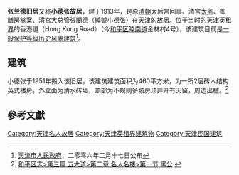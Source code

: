 {{天津历史风貌建筑| 
省区市 = 天津市 | 
名称 = 张兰德旧居 | 
图片 = [[File:睦南道金林村4号.jpg|200px]] |
等级 = 一般保护|
编号 = 0130256 | 
时代 = 1913年| 
所在 = [[天津市|天津市]][[和平区_(天津市)|和平区]] | 
公布 = 2006年2月17日| 
}} 
'''张兰德旧居'''又称'''小德张故居'''，建于1913年，是原[[清朝|清朝]]太后宫回事、清宫[[太监|太监]]、御膳房掌案、清宫大总管[[張蘭德|張蘭德]]（[[綽號|綽號]][[小德张|小德张]]）在[[天津|天津]]的故居。位于当时的[[天津英租界|天津英租界]]的香港道（Hong Kong Road）（今[[和平区_(天津市)|和平区]][[睦南道|睦南道]]金林村4号），该建筑目前是[[天津历史风貌建筑|一般保护等级历史风貌建筑]]<ref>[[天津市人民政府|天津市人民政府]]，二零零六年二月十七日公布</ref>。

== 建筑 ==
小德张于1951年搬入该旧居，该建筑建筑面积为460平方米，为一所2层砖木结构英式楼房，外立面为清水砖墙，顶部为不规则多坡房顶并开有天窗，周边出檐。<ref>[http://www.tjhp.gov.cn/servlet/ContentServer?cid=1105523261030&pagename=tjhp/Page/sub-t46&c=Page 和平区志>第三篇 五大道>第二章 名人名楼>第一节 寓公] {{webarchive|url=https://web.archive.org/web/20161126092614/http://www.tjhp.gov.cn/servlet/ContentServer?cid=1105523261030&pagename=tjhp%2FPage%2Fsub-t46&c=Page |date=2016-11-26 }}</ref>

==參考文獻==
<div class="references-small">
<references />
</div>

{{天津市名人故居}}

[[Category:天津名人故居|Category:天津名人故居]]
[[Category:天津英租界建筑物|Category:天津英租界建筑物]]
[[Category:天津民国建筑|Category:天津民国建筑]]